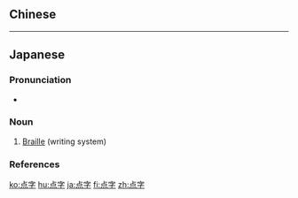 {{also|點字}}
==Chinese==
{{zh-see|點字}}

----

==Japanese==
{{ja-kanjitab|てん|じ|yomi=o}}

===Pronunciation===
* {{ja-pron|てんじ|y=o|acc=0|acc_ref=NHK}}

===Noun===
{{ja-noun|てんじ|kyu=點字}}

# [[Braille]] (writing system)

===References===
<references/>

[[ko:点字]]
[[hu:点字]]
[[ja:点字]]
[[fi:点字]]
[[zh:点字]]